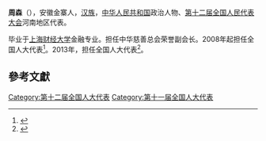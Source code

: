 '''周森'''（{{bd|1964年||}}），安徽金寨人，[[汉族|汉族]]，[[中华人民共和国|中华人民共和国]]政治人物、[[第十二届全国人民代表大会|第十二届全国人民代表大会]]河南地区代表。

毕业于[[上海财经大学|上海财经大学]]金融专业。担任中华慈善总会荣誉副会长。2008年起担任全国人大代表<ref>{{cite news|title=全国人大代表信息-周森|url=http://210.82.31.1:8084/delegate/viewDelegate.action?dbid=111488|accessdate=2013-04-05|newspaper=全国人大网|archive-url=https://web.archive.org/web/20140529085054/http://www.npc.gov.cn/delegate/viewDelegate.action?dbid=111488|archive-date=2014-05-29|dead-url=yes}}</ref>。2013年，担任全国人大代表<ref>{{cite news|title=全国人大代表信息-周森|url=http://210.82.31.1:8084/delegate/viewDelegate.action?dbid=121462|accessdate=2013-04-05|newspaper=全国人大网|archive-url=https://web.archive.org/web/20140529052006/http://www.npc.gov.cn/delegate/viewDelegate.action?dbid=121462|archive-date=2014-05-29|dead-url=yes}}</ref>。

==參考文獻==
{{reflist}}
{{中国政治人物小作品}}

[[Category:第十二届全国人大代表|Category:第十二届全国人大代表]]
[[Category:第十一届全国人大代表|Category:第十一届全国人大代表]]